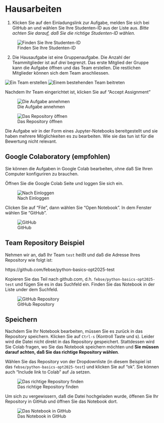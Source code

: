 # Hausarbeiten {.unnumbered}

1.  Klicken Sie auf den Einladungslink zur Aufgabe, melden Sie sich bei GitHub an und wählen Sie Ihre Studenten-ID aus der Liste aus. *Bitte achten Sie darauf, daß Sie die richtige Studenten-ID wählen.*

![Finden Sie Ihre Studenten-ID](figures/hw/01-Open-Invitation.png)

2.  Die Hausaufgabe ist eine Gruppenaufgabe. Die Anzahl der Teammitglieder ist auf *drei* begrenzt. Das erste Mitglied der Gruppe kann die Aufgabe öffnen und das Team erstellen. Die restlichen Mitglieder können sich dem Team anschliessen.

![Ein Team erstellen](figures/hw/02-Create-Team.png) ![Einem bestehenden Team beitreten](figures/hw/02a-Join-Team.png)

Nachdem Ihr Team eingerichtet ist, klicken Sie auf "Accept Assignment"

![Die Aufgabe annehmen](figures/hw/03-Accept-Assignment.png)

![Das Repository öffnen](figures/hw/04-Open-Repo.png)

Die Aufgabe wir in der Form eines Jupyter-Notebooks bereitgestellt und sie haben mehrere Möglichkeiten es zu bearbeiten. Wie sie das tun ist für die Bewertung nicht relevant.

## Google Colaboratory (empfohlen)

Sie können die Aufgaben in Google Colab bearbeiten, ohne daß Sie Ihren Computer konfiguriren zu brauchen.

Öffnen Sie die Google Colab Seite und loggen Sie sich ein.

![Nach Einloggen](./figures/colab/01-After-Login.png)

Clicken Sie auf "File", dann wählen Sie "Open Notebook". In dem Fenster wählen Sie "GitHub".

![GitHub](./figures/colab/03-Github-Button.png)

::: callout-warning
## Team Repository Beispiel

Nehmen wir an, daß Ihr Team `test` heißt und daß die Adresse Ihres Repository wie folgt ist:

https://github.com/febse/python-basics-opt2025-test

Kopieren Sie das Teil nach github.com, d.h. `febse/python-basics-opt2025-test` und fügen Sie es in das Suchfeld ein. Finden Sie das Notebook in der Liste under dem Suchfeld.
:::

![GitHub Repository](./figures/colab/09-Homework-Repository-Search.png)

::: callout-important
## Speichern

Nachdem Sie Ihr Notebook bearbeiten, müssen Sie es zurück in das Repository speichern. Klicken Sie auf `Ctrl-s` (Kontroll Taste und s). Leider wird die Datei nicht direkt in das Repository gespeichert. Stattdessen wird Sie Colab fragen, wo Sie das Notebook speichern möchten und **Sie müssen darauf achten, daß Sie das richtige Repository wählen**.

Wählen Sie das Repository von der Dropdownliste (in diesem Beispiel ist das `febse/python-basics-opt2025-test`) und klicken Sie auf "ok". Sie können auch "Include link to Colab" auf Ja setzen.
:::

![Das richtige Repository finden](./figures/colab/10-Saving-to-Repository.png)

Um sich zu vergewissern, daß die Datei hochgeladen wurde, öffenen Sie Ihr Repository in GitHub und öffnen Sie das Notebook dort.

![Das Notebook in GitHub](./figures/colab/11-View-in-GitHub.png)
